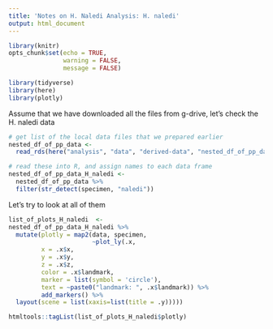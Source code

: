 ```yaml
---
title: 'Notes on H. Naledi Analysis: H. naledi'
output: html_document
---
```


```r
library(knitr)
opts_chunk$set(echo = TRUE,
               warning = FALSE,
               message = FALSE)

library(tidyverse)
library(here)
library(plotly)
```

Assume that we have downloaded all the files from g-drive, let's check the H. naledi data

```r
# get list of the local data files that we prepared earlier
nested_df_of_pp_data <-  
  read_rds(here("analysis", "data", "derived-data", "nested_df_of_pp_data.rds"))

# read these into R, and assign names to each data frame
nested_df_of_pp_data_H_naledi <- 
  nested_df_of_pp_data %>% 
  filter(str_detect(specimen, "naledi"))
```

Let's try to look at all of them

```r
list_of_plots_H_naledi  <- 
nested_df_of_pp_data_H_naledi %>% 
  mutate(plotly = map2(data, specimen, 
                       ~plot_ly(.x,
         x = .x$x, 
         y = .x$y, 
         z = .x$z, 
         color = .x$landmark,
         marker = list(symbol = 'circle'), 
         text = ~paste0("landmark: ", .x$landmark)) %>%
         add_markers() %>% 
  layout(scene = list(xaxis=list(title = .y)))))

htmltools::tagList(list_of_plots_H_naledi$plotly)
```

